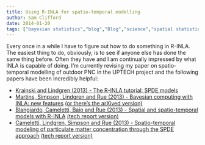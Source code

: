```yaml
---
title: Using R-INLA for spatio-temporal modelling
author: Sam Clifford
date: 2014-01-20
tags: ["bayesian statistics","blog","Blog","science","spatial statistics","statistics"]
---
```


Every once in a while I have to figure out how to do something in R-INLA. The easiest thing to do, obviously, is to see if anyone else has done the same thing before. Often they have and I am continually impressed by what INLA is capable of doing. I'm currently revising my paper on spatio-temporal modelling of outdoor PNC in the UPTECH project and the following papers have been incredibly helpful:

*   [Krainski and Lindgren (2013) - The R-INLA tutorial: SPDE models](http://www.math.ntnu.no/inla/r-inla.org/tutorials/spde/spde-tutorial.pdf)
*   [Martins, Simpson, Lindgren and Rue (2013) - Bayesian computing with INLA: new features](http://www.sciencedirect.com/science/article/pii/S0167947313001552) [(or there's the arXived version)](http://arxiv.org/abs/1210.0333)
*   [Blangiardo, Cameletti, Baio and Rue (2013) - Spatial and spatio-temporal models with R-INLA](http://www.sciencedirect.com/science/article/pii/S1877584512000846) [(tech report version)](http://www.math.ntnu.no/inla/r-inla.org/case-studies/Blangiardo-et-al-2012/Report-version-Oct-2012.pdf)
*   [Cameletti, Lindgren, Simpson and Rue (2013) - Spatio-temporal modeling of particulate matter concentration through the SPDE approach](http://link.springer.com/article/10.1007%2Fs10182-012-0196-3) [(tech report version)](http://www.math.ntnu.no/inla/r-inla.org/case-studies/Cameletti2012/Cameletti_et_al_2012_acc.pdf)